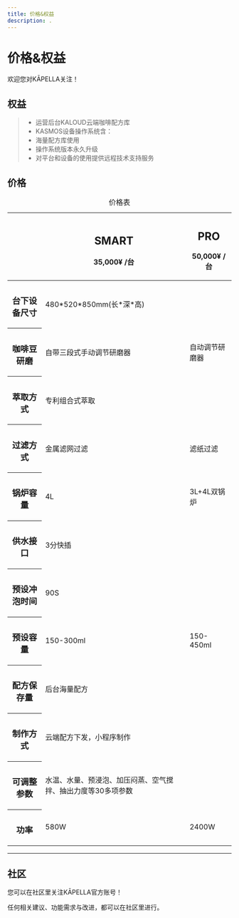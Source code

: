 ```yaml
---
title: 价格&权益
description: .
---
```


# 价格&权益

欢迎您对KĀPELLA关注！

## 权益

> - 运营后台KALOUD云端咖啡配方库
> - KASMOS设备操作系统含：
> - 海量配方库使用
> - 操作系统版本永久升级
> - 对平台和设备的使用提供远程技术支持服务


## 价格


<div className="not-prose  mx-auto pt-10 pb-[50px] overflow-x-auto max-w-[1000px]">
  <table className="w-full">
    <caption className="sr-only">价格表</caption>
    <thead>
      <tr>
        <th></th>
        <th scope="col">
          <h2 className="px-2 text-lg font-bold">SMART</h2>
          <p className="mb-3">
            <span className="text-xl font-bold dark:text-gray-50">35,000¥</span>
            <span className="font-medium dark:text-gray-400">/台</span>
          </p>
        </th>
        <th scope="col">
          <h2 className="px-2 text-lg font-bold">PRO</h2>
          <p className="mb-3">
            <span className="text-xl font-bold dark:text-gray-50">50,000¥</span>
            <span className="font-medium dark:text-gray-400">/台</span>
          </p>
        </th>
      </tr>
    </thead>
    <tbody className="space-y-6 text-center divide-y dark:divide-gray-700">
      <tr>
        <th scope="row" className="text-left">
          <h3 className="py-3">台下设备尺寸</h3>
        </th>
        <td colSpan={2}>
          <span className="block">480*520*850mm(长*深*高)</span>
        </td>
      </tr>
      <tr>
        <th scope="row" className="text-left">
          <h3 className="py-3">咖啡豆研磨</h3>
        </th>
        <td>
          <span className="block">自带三段式手动调节研磨器</span>
        </td>
        <td>
          <span className="block">自动调节研磨器</span>
        </td>
      </tr>
      <tr>
        <th scope="row" className="text-left">
          <h3 className="py-3">萃取方式</h3>
        </th>
        <td colSpan={2}>
          专利组合式萃取
        </td>
      </tr>
      <tr>
        <th scope="row" className="text-left">
          <h3 className="py-3">过滤方式</h3>
        </th>
        <td>
          金属滤网过滤
        </td>
        <td>
          滤纸过滤
        </td>
      </tr>
      <tr>
        <th scope="row" className="text-left">
          <h3 className="py-3">锅炉容量</h3>
        </th>
        <td>
          4L
        </td>
        <td>
          3L+4L双锅炉
        </td>
      </tr>
      <tr>
        <th scope="row" className="text-left">
          <h3 className="py-3">供水接口</h3>
        </th>
        <td colSpan={2}>
          3分快插
        </td>
      </tr>
      <tr>
        <th scope="row" className="text-left">
          <h3 className="py-3">预设冲泡时间</h3>
        </th>
        <td colSpan={2}>
          90S
        </td>
      </tr>
      <tr>
        <th scope="row" className="text-left">
          <h3 className="py-3">预设容量</h3>
        </th>
        <td>
          150-300ml
        </td>
        <td>
          150-450ml
        </td>
      </tr>
      <tr>
        <th scope="row" className="text-left">
          <h3 className="py-3">配方保存量</h3>
        </th>
        <td colSpan={2}>
          后台海量配方
        </td>
      </tr>
      <tr>
        <th scope="row" className="text-left">
          <h3 className="py-3">制作方式</h3>
        </th>
        <td colSpan={2}>
          云端配方下发，小程序制作
        </td>
      </tr>
      <tr>
        <th scope="row" className="text-left">
          <h3 className="py-3">可调整参数</h3>
        </th>
        <td colSpan={2}>
          水温、水量、预浸泡、加压闷蒸、空气搅拌、抽出力度等30多项参数
        </td>
      </tr>
      <tr>
        <th scope="row" className="text-left">
          <h3 className="py-3">功率</h3>
        </th>
        <td>
          580W
        </td>
        <td>
          2400W
        </td>
      </tr>
    </tbody>
  </table>
</div>


---

## 社区

您可以在社区里关注KĀPELLA官方账号！

任何相关建议、功能需求与改进，都可以在社区里进行。

<Community />

